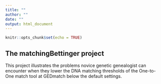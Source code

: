 ```yaml
---
title: ""
author: ""
date: ""
output: html_document
---
```


```r
knitr::opts_chunk$set(echo = TRUE)
```

## The matchingBettinger project  
This project illustrates the problems novice genetic genealogist can encounter when they lower the DNA matching thresholds of the  One-to-One match tool at GEDmatch below the default settings.  
